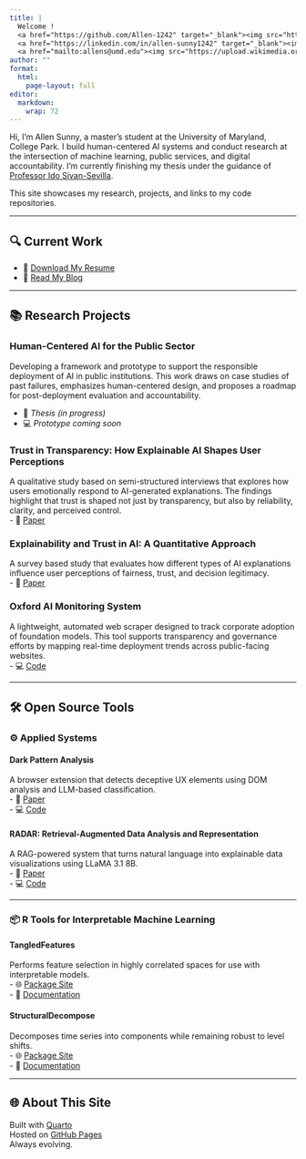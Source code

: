 ```yaml
---
title: |
  Welcome !  
  <a href="https://github.com/Allen-1242" target="_blank"><img src="https://github.githubassets.com/favicons/favicon.svg" height="20" alt="GitHub"/></a> 
  <a href="https://linkedin.com/in/allen-sunny1242" target="_blank"><img src="https://cdn-icons-png.flaticon.com/512/174/174857.png" height="20" alt="LinkedIn"/></a> 
  <a href="mailto:allens@umd.edu"><img src="https://upload.wikimedia.org/wikipedia/commons/4/4e/Mail_%28iOS%29.svg" height="20" alt="Email"/></a> 
author: ""
format:
  html:
    page-layout: full
editor: 
  markdown: 
    wrap: 72
---
```


Hi, I'm Allen Sunny, a master's student at the University of Maryland,
College Park. I build human-centered AI systems and conduct research at
the intersection of machine learning, public services, and digital
accountability. I'm currently finishing my thesis under the guidance of
[Professor Ido
Sivan-Sevilla](https://ischool.umd.edu/directory/ido-sivan-sevilla/).

This site showcases my research, projects, and links to my code
repositories.

------------------------------------------------------------------------

## 🔍 Current Work

-   📄 [Download My Resume](Allen_Sunny_Resume.pdf)
-   📝 [Read My Blog](https://allensai.substack.com/)

------------------------------------------------------------------------

## 📚 Research Projects

### Human-Centered AI for the Public Sector

Developing a framework and prototype to support the responsible
deployment of AI in public institutions. This work draws on case studies
of past failures, emphasizes human-centered design, and proposes a
roadmap for post-deployment evaluation and accountability.

-   📄 *Thesis (in progress)*\
-   💻 *Prototype coming soon*

### Trust in Transparency: How Explainable AI Shapes User Perceptions

A qualitative study based on semi-structured interviews that explores
how users emotionally respond to AI-generated explanations. The findings
highlight that trust is shaped not just by transparency, but also by
reliability, clarity, and perceived control.\
- 📄 [Paper](papers/INST_808__User_AI_Research_Final-2.pdf)

### Explainability and Trust in AI: A Quantitative Approach

A survey based study that evaluates how different types of AI
explanations influence user perceptions of fairness, trust, and decision
legitimacy.\
- 📄 [Paper](papers/INST_808__User_AI_Research.pdf)

### Oxford AI Monitoring System

A lightweight, automated web scraper designed to track corporate
adoption of foundation models. This tool supports transparency and
governance efforts by mapping real-time deployment trends across
public-facing websites.\
- 💻 [Code](https://github.com/Allen-1242/Oxford_AI_Monitoring)

------------------------------------------------------------------------

## 🛠️ Open Source Tools

### ⚙️ Applied Systems

#### **Dark Pattern Analysis**

A browser extension that detects deceptive UX elements using DOM
analysis and LLM-based classification.\
- 📄 [Paper](papers/CMSC_839__Checkpoint4.pdf)\
- 💻 [Code](https://github.com/Allen-1242/Dark_Patterns)

#### **RADAR: Retrieval-Augmented Data Analysis and Representation**

A RAG-powered system that turns natural language into explainable data
visualizations using LLaMA 3.1 8B.\
- 📄 [Paper](papers/INST760.pdf)\
- 💻 [Code](https://github.com/Allen-1242/Radar)

------------------------------------------------------------------------

### 📦 R Tools for Interpretable Machine Learning

#### **TangledFeatures**

Performs feature selection in highly correlated spaces for use with
interpretable models.\
- 🌐 [Package Site](https://allen-1242.github.io/TangledFeatures/)\
- 📄
[Documentation](https://cloud.r-project.org/web/packages/TangledFeatures/TangledFeatures.pdf)

#### **StructuralDecompose**

Decomposes time series into components while remaining robust to level
shifts.\
- 🌐 [Package Site](https://allen-1242.github.io/StructuralDecompose/)\
- 📄
[Documentation](https://cloud.r-project.org/web/packages/StructuralDecompose/StructuralDecompose.pdf)

------------------------------------------------------------------------

## 🌐 About This Site

Built with [Quarto](https://quarto.org)\
Hosted on [GitHub Pages](https://pages.github.com)\
Always evolving.
